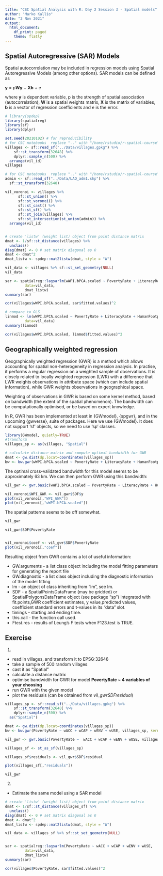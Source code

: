 ```yaml
---
title: "CSC Spatial Analysis with R: Day 2 Session 3 - Spatial models"
author: "Marko Kallio"
date: "2 Nov 2021"
output:
  html_document:
    df_print: paged
    theme: flatly
---
```



## Spatial Autoregressive (SAR) Models

Spatial autocorrelation may be included in regression models using Spatial Autoregressive Models (among other options). SAR models can be defined as

**y** = p**Wy** + **Xb** + e 

where **y** is dependent variable, p is the strength of spatial association (autocorrelation), **W** is a spatial weights matrix, **X** is the matrix of variables, **b** is a vector of regression coefficients and e is the error.

```r
# library(spdep)
library(spatialreg)
library(sf)
library(dplyr)

set.seed(20210102) # for reproducibility
# for CSC notebooks  replace ".." with "/home/rstudio/r-spatial-course"
villages <- sf::read_sf("../Data/villages.gpkg") %>% 
    sf::st_transform(32648) %>% 
    dplyr::sample_n(500) %>% 
  arrange(vil_id)
villages

# for CSC notebooks  replace ".." with "/home/rstudio/r-spatial-course"
admin <- sf::read_sf("../Data/LAO_adm1.shp") %>% 
  sf::st_transform(32648)

vil_voronoi <- villages %>% 
      sf::st_union() %>% 
      sf::st_voronoi() %>% 
      sf::st_cast() %>% 
      sf::st_sf() %>% 
      sf::st_join(villages) %>% 
      sf::st_intersection(st_union(admin)) %>% 
  arrange(vil_id)


# create 'listw' (weight list) object from point distance matrix  
dmat <- 1/sf::st_distance(villages) %>% 
  unclass() 
diag(dmat) <- 0 # set matrix diagonal as 0
dmat <- dmat^2
dmat_listw <- spdep::mat2listw(dmat, style = "W")

vil_data <- villages %>% sf::st_set_geometry(NULL)
vil_data
```


```r
sar <- spatialreg::lagsarlm(wWPI.bPCA.scaled ~ PovertyRate + LiteracyRate + HumanFootprint, 
         data=vil_data, 
         dmat_listw)
summary(sar)

cor(villages$wWPI.bPCA.scaled, sar$fitted.values)^2

# compare to OLS
linmod <- lm(wWPI.bPCA.scaled ~ PovertyRate + LiteracyRate + HumanFootprint, 
         data=vil_data)
summary(linmod)

cor(villages$wWPI.bPCA.scaled, linmod$fitted.values)^2
```





## Geographically weighted regression

Geographically weighted regression (GWR) is a method which allows accounting for spatial non-heterogeneity in regression analysis. In practise, it performs a regular regression on a weighted sample of observations. It is closely related to locally weighted regression (LWR) with a difference that LWR weights observations in attribute space (which can include spatial information), while GWR weights observations in geographical space. 

Weighting of observations in GWR is based on some kernel method, based on bandwidth (the extent of the spatial phenomenon). The bandwidth can be computationally optimised, or be based on expert knowledge.

In R, GWR has been implemented at least in {GWmodel}, {spgwr}, and in the upcoming {gwverse}, suite of packages. Here we use {GWmodel}. It does not support 'sf' objects, so we need to use 'sp' classes. 

```r
library(GWmodel, quietly=TRUE)
#transform
villages_sp <- as(villages, "Spatial")

# calculate distance matrix and compute optimal bandwidth for GWR
dmat <- gw.dist(dp.locat=coordinates(villages_sp))
bw <- bw.gwr(wWPI.bPCA.scaled ~ PovertyRate + LiteracyRate + HumanFootprint, villages_sp, kernel = "gaussian")
```

The optimal cross-validated bandwidth for this model seems to be approximately 63 km. We can then perform GWR using this bandwidth:

```r
vil_gwr <- gwr.basic(wWPI.bPCA.scaled ~ PovertyRate + LiteracyRate + HumanFootprint, villages_sp, kernel = "gaussian", bw = bw, dMat = dmat)

vil_voronoi$WPI_GWR <- vil_gwr$SDF$y
plot(vil_voronoi[,"WPI_GWR"])
plot(vil_voronoi[,"wWPI.bPCA.scaled"])


```

The spatial patterns seems to be off somewhat.

```r
vil_gwr

vil_gwr$SDF$PovertyRate


vil_voronoi$coef <- vil_gwr$SDF$PovertyRate
plot(vil_voronoi[,"coef"])

```


Resulting object from GWR contains a lot of useful information:

* GW.arguments - a list class object including the model fitting parameters for generating the report file
* GW.diagnostic	- a list class object including the diagnostic information of the model fitting
* lm - an object of class inheriting from “lm”, see lm.
* SDF - a SpatialPointsDataFrame (may be gridded) or SpatialPolygonsDataFrame object (see package “sp”) integrated with fit.points,GWR coefficient estimates, y value,predicted values, coefficient standard errors and t-values in its "data" slot.
* timings	- starting and ending time.
* this.call	- the function call used.
* Ftest.res - results of Leung's F tests when F123.test is TRUE.




## Exercise

1. 

* read in villages, and transform it to EPSG:32648
* take a sample of 500 random villages
* cast it as "Spatial"
* calculate a distance matrix
* optimise bandwidth for GWR for model **PovertyRate ~ 4 variables of your choosing**
* run GWR with the given model
* plot the residuals (can be obtained from *vil_gwr$SDF$residual*)

```r

villages_sp <- sf::read_sf("../Data/villages.gpkg") %>% 
    sf::st_transform(32648) %>% 
    dplyr::sample_n(500) %>% 
  as("Spatial")

dmat <- gw.dist(dp.locat=coordinates(villages_sp))
bw <- bw.gwr(PovertyRate ~ wACC + wCAP + wENV + wUSE, villages_sp, kernel = "gaussian")

vil_gwr <- gwr.basic(PovertyRate ~  wACC + wCAP + wENV + wUSE, villages_sp, kernel = "gaussian", bw = bw, dMat = dmat)

villages_sf <- st_as_sf(villages_sp)

villages_sf$residuals <- vil_gwr$SDF$residual

plot(villages_sf[,"residuals"])

vil_gwr

```


2.

* Estimate the same model using a SAR model

```r

# create 'listw' (weight list) object from point distance matrix  
dmat <- 1/sf::st_distance(villages_sf) %>% 
  unclass() 
diag(dmat) <- 0 # set matrix diagonal as 0
dmat <- dmat^2
dmat_listw <- spdep::mat2listw(dmat, style = "W")

vil_data <- villages_sf %>% sf::st_set_geometry(NULL)


sar <- spatialreg::lagsarlm(PovertyRate ~ wACC + wCAP + wENV + wUSE, 
         data=vil_data, 
         dmat_listw)
summary(sar)

cor(villages$PovertyRate, sar$fitted.values)^2
```

